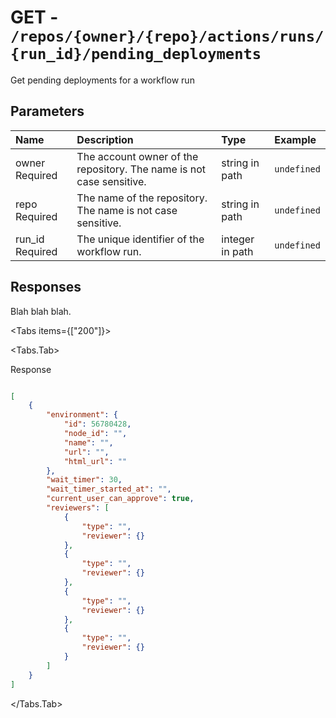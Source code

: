
# GET - `/repos/{owner}/{repo}/actions/runs/{run_id}/pending_deployments`

Get pending deployments for a workflow run

## Parameters

| Name | Description | Type | Example |
| :---- | :---- | :---- | :---- |
| owner <span class="bg-blue-100 text-blue-800 text-xs font-medium me-2 px-2.5 py-0.5 rounded dark:bg-blue-900 dark:text-blue-300">Required</span> | The account owner of the repository. The name is not case sensitive. | string in path | `undefined` |
| repo <span class="bg-blue-100 text-blue-800 text-xs font-medium me-2 px-2.5 py-0.5 rounded dark:bg-blue-900 dark:text-blue-300">Required</span> | The name of the repository. The name is not case sensitive. | string in path | `undefined` |
| run_id <span class="bg-blue-100 text-blue-800 text-xs font-medium me-2 px-2.5 py-0.5 rounded dark:bg-blue-900 dark:text-blue-300">Required</span> | The unique identifier of the workflow run. | integer in path | `undefined` |

## Responses

Blah blah blah.

<Tabs items={["200"]}>

<Tabs.Tab>

Response

```json

[
    {
        "environment": {
            "id": 56780428,
            "node_id": "",
            "name": "",
            "url": "",
            "html_url": ""
        },
        "wait_timer": 30,
        "wait_timer_started_at": "",
        "current_user_can_approve": true,
        "reviewers": [
            {
                "type": "",
                "reviewer": {}
            },
            {
                "type": "",
                "reviewer": {}
            },
            {
                "type": "",
                "reviewer": {}
            },
            {
                "type": "",
                "reviewer": {}
            }
        ]
    }
]

```

</Tabs.Tab>

</Tabs>